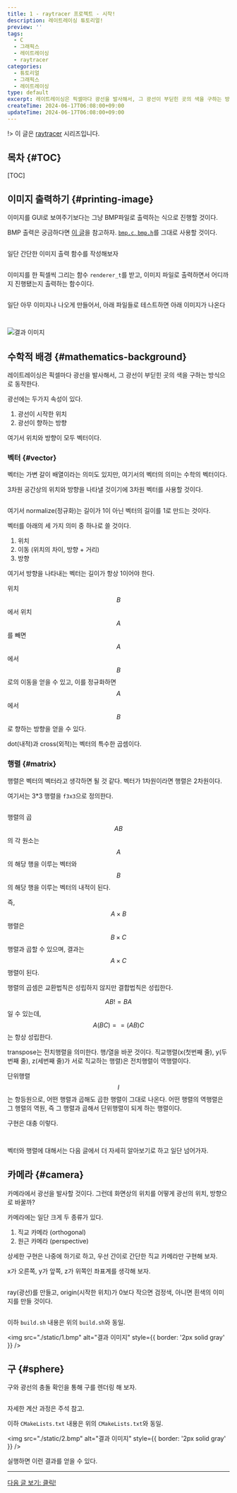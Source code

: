 ```yaml
---
title: 1 - raytracer 프로젝트 - 시작!
description: 레이트레이싱 튜토리얼!
preview: ''
tags:
  - C
  - 그래픽스
  - 레이트레이싱
  - raytracer
categories:
  - 튜토리얼
  - 그래픽스
  - 레이트레이싱
type: default
excerpt: 레이트레이싱은 픽셀마다 광선을 발사해서, 그 광선이 부딛힌 곳의 색을 구하는 방식으로 동작한다. 실행하면 이런 결과를 얻을 수 있다.
createTime: 2024-06-17T06:08:00+09:00
updateTime: 2024-06-17T06:08:00+09:00
---
```


!> 이 글은 [raytracer](/tags/raytracer) 시리즈입니다.

## 목차 \{#TOC\}

[TOC]

## 이미지 출력하기 \{#printing-image\}

이미지를 GUI로 보여주기보다는 그냥 BMP파일로 출력하는 식으로 진행할 것이다.

BMP 출력은 궁금하다면 [이 글](/posts/2024-06-14-c-bmp-output)을 참고하자. [`bmp.c`, `bmp.h`](https://gist.github.com/mjy9088/d83644effad787701d5569d4a05d4cbe)를 그대로 사용할 것이다.

```c file=../../embed/write_image.h title="write_image.h"
```

일단 간단한 이미지 출력 함수를 작성해보자

```c file=../../embed/write_image.c title="write_image.c"
```

이미지를 한 픽셀씩 그리는 함수 `renderer_t`를 받고, 이미지 파일로 출력하면서 어디까지 진행됐는지 출력하는 함수이다.

```c file=../../embed/2024-06-16-the-raytracer-project-start/0/main.c title="tmp/0/main.c"
```

일단 아무 이미지나 나오게 만들어서, 아래 파일들로 테스트하면 아래 이미지가 나온다

```cmake file=../../embed/2024-06-16-the-raytracer-project-start/0/CMakeLists.txt title="tmp/0/CMakeLists.txt"
```

```shell file=../../embed/2024-06-16-the-raytracer-project-start/0/build.sh title="tmp/0/build.sh"
```

![결과 이미지](./static/0.bmp)

## 수학적 배경 \{#mathematics-background\}

레이트레이싱은 픽셀마다 광선을 발사해서, 그 광선이 부딛힌 곳의 색을 구하는 방식으로 동작한다.

광선에는 두가지 속성이 있다.

1. 광선이 시작한 위치
2. 광선이 향하는 방향

여기서 위치와 방향이 모두 벡터이다.

### 벡터 \{#vector\}

벡터는 가변 갈이 배열이라는 의미도 있지만, 여기서의 벡터의 의미는 수학의 벡터이다.

3차원 공간상의 위치와 방향을 나타낼 것이기에 3차원 벡터를 사용할 것이다.

```c file=../../embed/f3.h title="f3.h"
```

여기서 normalize(정규화)는 길이가 1이 아닌 벡터의 길이를 1로 만드는 것이다.

벡터를 아래의 세 가지 의미 중 하나로 쓸 것이다.

1. 위치
2. 이동 (위치의 차이, 방향 + 거리)
3. 방향

여기서 방향을 나타내는 벡터는 길이가 항상 1이어야 한다.

위치 $$B$$에서 위치 $$A$$를 빼면 $$A$$에서 $$B$$로의 이동을 얻을 수 있고, 이를 정규화하면 $$A$$에서 $$B$$로 향하는 방향을 얻을 수 있다.

dot(내적)과 cross(외적)는 벡터의 특수한 곱셈이다.

### 행렬 \{#matrix\}

행렬은 벡터의 벡터라고 생각하면 될 것 같다. 벡터가 1차원이라면 행렬은 2차원이다.

여기서는 3\*3 행렬을 `f3x3`으로 정의한다.

```c file=../../embed/f3x3.h title="f3x3.h"
```

행렬의 곱 $$AB$$의 각 원소는 $$A$$의 해당 행을 이루는 벡터와 $$B$$의 해당 행을 이루는 벡터의 내적이 된다.

즉, $$A \times B$$ 행렬은 $$B \times C$$ 행렬과 곱할 수 있으며, 결과는 $$A \times C$$ 행렬이 된다.

행렬의 곱셈은 교환법칙은 성립하지 않지만 결합법칙은 성립한다.

$$AB != BA$$일 수 있는데, $$A(BC) == (AB)C$$는 항상 성립한다.

transpose는 전치행렬을 의미한다. 행/열을 바꾼 것이다.
직교행렬(x(첫번째 줄), y(두번째 줄), z(세번째 줄)가 서로 직교하는 행렬)은 전치행렬이 역행렬이다.

단위행렬 $$I$$는 항등원으로, 어떤 행렬과 곱해도 곱한 행렬이 그대로 나온다.
어떤 행렬의 역행렬은 그 행렬의 역원, 즉 그 행렬과 곱해서 단위행렬이 되게 하는 행렬이다.

구현은 대충 이렇다.

```c file=../../embed/f3.c title="f3.c"
```

```c file=../../embed/f3x3.c title="f3x3.c"
```

벡터와 행렬에 대해서는 다음 글에서 더 자세히 알아보기로 하고 일단 넘어가자.

## 카메라 \{#camera\}

카메라에서 광선을 발사할 것이다. 그런데 화면상의 위치를 어떻게 광선의 위치, 방향으로 바꿀까?

카메라에는 일단 크게 두 종류가 있다.

1. 직교 카메라 (orthogonal)
2. 원근 카메라 (perspective)

상세한 구현은 나중에 하기로 하고, 우선 간이로 간단한 직교 카메라만 구현해 보자.

x가 오른쪽, y가 앞쪽, z가 위쪽인 좌표계를 생각해 보자.

```c file=../../embed/2024-06-16-the-raytracer-project-start/1/main.c title="tmp/1/main.c"
```

ray(광선)를 만들고, origin(시작한 위치)가 0보다 작으면 검정색, 아니면 흰색의 이미지를 만들 것이다.

```cmake file=../../embed/2024-06-16-the-raytracer-project-start/1/CMakeLists.txt title="tmp/1/CMakeLists.txt"
```

이하 `build.sh` 내용은 위의 `build.sh`와 동일.

<img
  src="./static/1.bmp"
  alt="결과 이미지"
  style={{ border: '2px solid gray' }}
/>

## 구 \{#sphere\}

구와 광선의 충돌 확인을 통해 구를 렌더링 해 보자.

```c file=../../embed/2024-06-16-the-raytracer-project-start/2/main.c title="tmp/2/main.c"
```

자세한 계산 과정은 주석 참고.

이하 `CMakeLists.txt` 내용은 위의 `CMakeLists.txt`와 동일.

<img
  src="./static/2.bmp"
  alt="결과 이미지"
  style={{ border: '2px solid gray' }}
/>

실행하면 이런 결과를 얻을 수 있다.

* * *

[다음 글 보기: 클릭!](/posts/2024-06-24-the-raytracer-project-mathematica-background)
